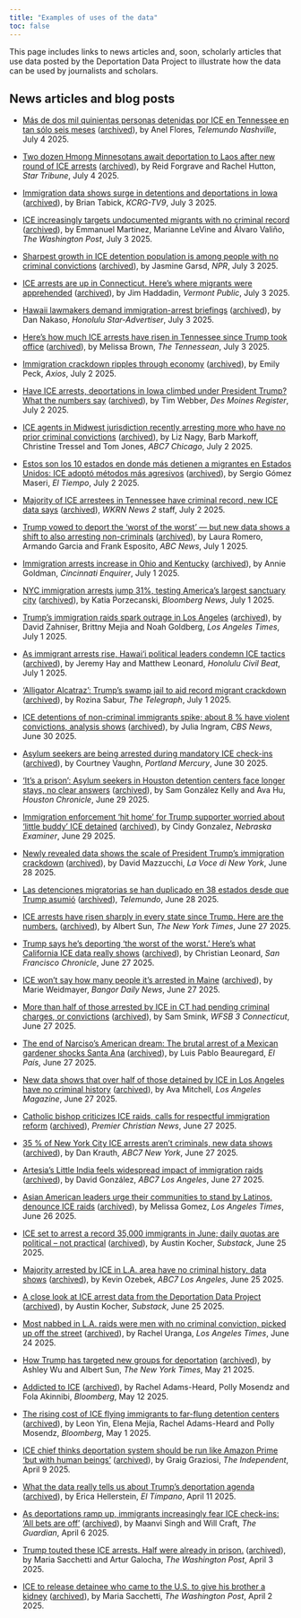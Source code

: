 ```yaml
---
title: "Examples of uses of the data"
toc: false
---
```


This page includes links to news articles and, soon, scholarly articles that use data posted by the Deportation Data Project to illustrate how the data can be used by journalists and scholars.

## News articles and blog posts

* [Más de dos mil quinientas personas detenidas por ICE en Tennessee en tan sólo seis meses](https://www.telemundonashville.com/2025/07/04/ms-de-dos-mil-quinientas-personas-detenidas-por-ice-en-tennessee-en-tan-slo-seis-meses/) ([archived](https://web.archive.org/save/https://www.telemundonashville.com/2025/07/04/ms-de-dos-mil-quinientas-personas-detenidas-por-ice-en-tennessee-en-tan-slo-seis-meses/)), by Anel Flores, *Telemundo Nashville*, July 4 2025.

* [Two dozen Hmong Minnesotans await deportation to Laos after new round of ICE arrests](https://www.startribune.com/hmong-minnesotans-face-deportation-laos-ice-arrests/601385285) ([archived](https://web.archive.org/save/https://www.startribune.com/hmong-minnesotans-face-deportation-laos-ice-arrests/601385285)), by Reid Forgrave and Rachel Hutton, *Star Tribune*, July 4 2025.

* [Immigration data shows surge in detentions and deportations in Iowa](https://www.kcrg.com/2025/07/03/immigration-data-shows-surge-detentions-deportations-iowa/) ([archived](https://web.archive.org/save/https://www.kcrg.com/2025/07/03/immigration-data-shows-surge-detentions-deportations-iowa/)), by Brian Tabick, *KCRG-TV9*, July 3 2025.

* [ICE increasingly targets undocumented migrants with no criminal record](https://www.washingtonpost.com/immigration/2025/07/03/ice-arrests-migrants-criminal-record-numbers/) ([archived](https://web.archive.org/save/https://www.washingtonpost.com/immigration/2025/07/03/ice-arrests-migrants-criminal-record-numbers/)), by Emmanuel Martinez, Marianne LeVine and Álvaro Valiño, *The Washington Post*, July 3 2025.

* [Sharpest growth in ICE detention population is among people with no criminal convictions](https://www.npr.org/2025/07/03/nx-s1-5454891/sharpest-growth-in-ice-detention-population-people-with-no-criminal-convictions) ([archived](https://web.archive.org/save/https://www.npr.org/2025/07/03/nx-s1-5454891/sharpest-growth-in-ice-detention-population-people-with-no-criminal-convictions)), by Jasmine Garsd, *NPR*, July 3 2025.

* [ICE arrests are up in Connecticut. Here’s where migrants were apprehended](https://www.vermontpublic.org/2025-07-03/ice-arrests-connecticut-where-migrants-were-apprehended) ([archived](https://web.archive.org/save/https://www.vermontpublic.org/2025-07-03/ice-arrests-connecticut-where-migrants-were-apprehended)), by Jim Haddadin, *Vermont Public*, July 3 2025.

* [Hawaii lawmakers demand immigration-arrest briefings](https://www.staradvertiser.com/2025/07/03/hawaii-news/hawaii-lawmakers-demand-immigration-arrest-briefings/) ([archived](https://web.archive.org/save/https://www.staradvertiser.com/2025/07/03/hawaii-news/hawaii-lawmakers-demand-immigration-arrest-briefings/)), by Dan Nakaso, *Honolulu Star-Advertiser*, July 3 2025.

* [Here’s how much ICE arrests have risen in Tennessee since Trump took office](https://www.yahoo.com/news/much-ice-arrests-risen-tennessee-193409670.html) ([archived](https://web.archive.org/save/https://www.yahoo.com/news/much-ice-arrests-risen-tennessee-193409670.html)), by Melissa Brown, *The Tennessean*, July 3 2025.

* [Immigration crackdown ripples through economy](https://www.axios.com/2025/07/02/trump-immigration-crackdown-economy) ([archived](https://web.archive.org/save/https://www.axios.com/2025/07/02/trump-immigration-crackdown-economy)), by Emily Peck, *Axios*, July 2 2025.

* [Have ICE arrests, deportations in Iowa climbed under President Trump? What the numbers say](https://eu.desmoinesregister.com/story/news/2025/07/02/ice-raids-data-increasing-rate-of-arrests-deportations-iowa/84390913007/) ([archived](https://web.archive.org/save/https://eu.desmoinesregister.com/story/news/2025/07/02/ice-raids-data-increasing-rate-of-arrests-deportations-iowa/84390913007/)), by Tim Webber, *Des Moines Register*, July 2 2025.

* [ICE agents in Midwest jurisdiction recently arresting more who have no prior criminal convictions](https://abc7chicago.com/post/ice-agents-midwest-jurisdiction-recently-arresting-more-have-no-prior-criminal-convictions-charges/16908927/) ([archived](https://web.archive.org/save/https://abc7chicago.com/post/ice-agents-midwest-jurisdiction-recently-arresting-more-have-no-prior-criminal-convictions-charges/16908927/)), by Liz Nagy, Barb Markoff, Christine Tressel and Tom Jones, *ABC7 Chicago*, July 2 2025.

* [Estos son los 10 estados en donde más detienen a migrantes en Estados Unidos: ICE adoptó métodos más agresivos](https://www.eltiempo.com/mundo/eeuu-y-canada/estos-son-los-10-de-estados-en-donde-mas-detienen-a-migrantes-en-estados-unidos-ice-adopto-metodos-mas-agresivos-3468126) ([archived](https://web.archive.org/save/https://www.eltiempo.com/mundo/eeuu-y-canada/estos-son-los-10-de-estados-en-donde-mas-detienen-a-migrantes-en-estados-unidos-ice-adopto-metodos-mas-agresivos-3468126)), by Sergio Gómez Maseri, *El Tiempo*, July 2 2025.

* [Majority of ICE arrestees in Tennessee have criminal record, new ICE data says](https://www.wkrn.com/news/tennessee-politics/tn-ice-arrests-data/) ([archived](https://web.archive.org/save/https://www.wkrn.com/news/tennessee-politics/tn-ice-arrests-data/)), *WKRN News 2* staff, July 2 2025.

* [Trump vowed to deport the ‘worst of the worst’ — but new data shows a shift to also arresting non-criminals](https://abcnews.go.com/US/trump-vowed-deport-worst-worst-new-data-shows/story?id=123287810) ([archived](https://web.archive.org/save/https://abcnews.go.com/US/trump-vowed-deport-worst-worst-new-data-shows/story?id=123287810)), by Laura Romero, Armando Garcia and Frank Esposito, *ABC News*, July 1 2025.

* [Immigration arrests increase in Ohio and Kentucky](https://eu.cincinnati.com/story/news/politics/2025/07/01/immigration-arrests-increase-in-ohio-and-kentucky/84415726007/) ([archived](https://web.archive.org/save/https://eu.cincinnati.com/story/news/politics/2025/07/01/immigration-arrests-increase-in-ohio-and-kentucky/84415726007/)), by Annie Goldman, *Cincinnati Enquirer*, July 1 2025.

* [NYC immigration arrests jump 31%, testing America’s largest sanctuary city](https://www.bloomberg.com/news/articles/2025-07-01/new-york-city-immigration-arrests-jump-31-putting-sanctuary-city-to-test) ([archived](https://web.archive.org/save/https://www.bloomberg.com/news/articles/2025-07-01/new-york-city-immigration-arrests-jump-31-putting-sanctuary-city-to-test)), by Katia Porzecanski, *Bloomberg News*, July 1 2025.

* [Trump’s immigration raids spark outrage in Los Angeles](https://www.latimes.com/california/story/2025-07-01/trump-immigration-raids-los-angeles) ([archived](https://web.archive.org/save/https://www.latimes.com/california/story/2025-07-01/trump-immigration-raids-los-angeles)), by David Zahniser, Brittny Mejia and Noah Goldberg, *Los Angeles Times*, July 1 2025.

* [As immigrant arrests rise, Hawai‘i political leaders condemn ICE tactics](https://www.civilbeat.org/2025/07/immigrant-arrests-rise-hawaii-political-leaders-condemn-ice-tactics/) ([archived](https://web.archive.org/save/https://www.civilbeat.org/2025/07/immigrant-arrests-rise-hawaii-political-leaders-condemn-ice-tactics/)), by Jeremy Hay and Matthew Leonard, *Honolulu Civil Beat*, July 1 2025.

* [‘Alligator Alcatraz’: Trump’s swamp jail to aid record migrant crackdown](https://www.telegraph.co.uk/us/news/2025/07/01/donald-trump-immigration-crackdown-charts-data-florida/) ([archived](https://web.archive.org/save/https://www.telegraph.co.uk/us/news/2025/07/01/donald-trump-immigration-crackdown-charts-data-florida/)), by Rozina Sabur, *The Telegraph*, July 1 2025.

* [ICE detentions of non-criminal immigrants spike; about 8 % have violent convictions, analysis shows](https://www.cbsnews.com/news/ice-detentions-non-criminal-immigrants-violent-crime-convictions-analysis/) ([archived](https://web.archive.org/save/https://www.cbsnews.com/news/ice-detentions-non-criminal-immigrants-violent-crime-convictions-analysis/)), by Julia Ingram, *CBS News*, June 30 2025.

* [Asylum seekers are being arrested during mandatory ICE check-ins](https://www.portlandmercury.com/news/2025/06/30/47900446/asylum-seekers-are-being-arrested-during-mandatory-ice-check-ins) ([archived](https://web.archive.org/save/https://www.portlandmercury.com/news/2025/06/30/47900446/asylum-seekers-are-being-arrested-during-mandatory-ice-check-ins)), by Courtney Vaughn, *Portland Mercury*, June 30 2025.

* [‘It’s a prison’: Asylum seekers in Houston detention centers face longer stays, no clear answers](https://www.houstonchronicle.com/news/houston-texas/immigration/article/houston-asylum-seekers-face-longer-detention-ice-20381512.php) ([archived](https://web.archive.org/save/https://www.houstonchronicle.com/news/houston-texas/immigration/article/houston-asylum-seekers-face-longer-detention-ice-20381512.php)), by Sam González Kelly and Ava Hu, *Houston Chronicle*, June 29 2025.

* [Immigration enforcement ‘hit home’ for Trump supporter worried about ‘little buddy’ ICE detained](https://nebraskaexaminer.com/2025/06/29/immigration-enforcement-hit-home-for-trump-supporter-worried-about-little-buddy-ice-detained/) ([archived](https://web.archive.org/save/https://nebraskaexaminer.com/2025/06/29/immigration-enforcement-hit-home-for-trump-supporter-worried-about-little-buddy-ice-detained/)), by Cindy Gonzalez, *Nebraska Examiner*, June 29 2025.

* [Newly revealed data shows the scale of President Trump’s immigration crackdown](https://lavocedinewyork.com/en/news/2025/06/28/newly-revealed-data-shows-the-scale-of-trumps-immigration-crackdown/) ([archived](https://web.archive.org/save/https://lavocedinewyork.com/en/news/2025/06/28/newly-revealed-data-shows-the-scale-of-trumps-immigration-crackdown/)), by David Mazzucchi, *La Voce di New York*, June 28 2025.

* [Las detenciones migratorias se han duplicado en 38 estados desde que Trump asumió](https://www.youtube.com/watch?v=qTYV4cgkrlo) ([archived](https://web.archive.org/save/https://www.youtube.com/watch?v=qTYV4cgkrlo)), *Telemundo*, June 28 2025.

* [ICE arrests have risen sharply in every state since Trump. Here are the numbers.](https://www.nytimes.com/interactive/2025/06/27/us/ice-arrests-trump.html) ([archived](https://web.archive.org/save/https://www.nytimes.com/interactive/2025/06/27/us/ice-arrests-trump.html)), by Albert Sun, *The New York Times*, June 27 2025.

* [Trump says he’s deporting ‘the worst of the worst.’ Here’s what California ICE data really shows](https://www.sfchronicle.com/bayarea/article/ice-arrest-immigrant-california-20395589.php) ([archived](https://web.archive.org/save/https://www.sfchronicle.com/bayarea/article/ice-arrest-immigrant-california-20395589.php)), by Christian Leonard, *San Francisco Chronicle*, June 27 2025.

* [ICE won’t say how many people it’s arrested in Maine](https://www.bangordailynews.com/2025/06/27/bangor/bangor-police-courts/ice-wont-say-how-many-people-its-arrested-in-maine/) ([archived](https://web.archive.org/save/https://www.bangordailynews.com/2025/06/27/bangor/bangor-police-courts/ice-wont-say-how-many-people-its-arrested-in-maine/)), by Marie Weidmayer, *Bangor Daily News*, June 27 2025.

* [More than half of those arrested by ICE in CT had pending criminal charges, or convictions](https://www.wfsb.com/2025/06/27/more-than-half-those-arrested-by-ice-ct-had-pending-criminal-charges-or-convictions/) ([archived](https://web.archive.org/save/https://www.wfsb.com/2025/06/27/more-than-half-those-arrested-by-ice-ct-had-pending-criminal-charges-or-convictions/)), by Sam Smink, *WFSB 3 Connecticut*, June 27 2025.

* [The end of Narciso’s American dream: The brutal arrest of a Mexican gardener shocks Santa Ana](https://english.elpais.com/usa/2025-06-27/the-end-of-narcisos-american-dream-the-brutal-arrest-of-a-mexican-gardener-shocks-santa-ana.html) ([archived](https://web.archive.org/save/https://english.elpais.com/usa/2025-06-27/the-end-of-narcisos-american-dream-the-brutal-arrest-of-a-mexican-gardener-shocks-santa-ana.html)), by Luis Pablo Beauregard, *El País*, June 27 2025.

* [New data shows that over half of those detained by ICE in Los Angeles have no criminal history](https://lamag.com/news/new-data-shows-that-over-half-of-those-detained-by-ice-in-los-angeles-have-no-criminal-history) ([archived](https://web.archive.org/save/https://lamag.com/news/new-data-shows-that-over-half-of-those-detained-by-ice-in-los-angeles-have-no-criminal-history)), by Ava Mitchell, *Los Angeles Magazine*, June 27 2025.

* [Catholic bishop criticizes ICE raids, calls for respectful immigration reform](https://premierchristian.news/en/news/article/catholic-bishop-criticises-ice-raids) ([archived](https://web.archive.org/save/https://premierchristian.news/en/news/article/catholic-bishop-criticises-ice-raids)), *Premier Christian News*, June 27 2025.

* [35 % of New York City ICE arrests aren’t criminals, new data shows](https://abc7ny.com/post/immigration-enforcement-35-nyc-ice-arrests-arent-criminals-according-newly-released-data/16855965) ([archived](https://web.archive.org/save/https://abc7ny.com/post/immigration-enforcement-35-nyc-ice-arrests-arent-criminals-according-newly-released-data/16855965)), by Dan Krauth, *ABC7 New York*, June 27 2025.

* [Artesia’s Little India feels widespread impact of immigration raids](https://abc7.com/post/artesias-little-india-feels-widespread-impact-of-immigration-raids/16857210/) ([archived](https://web.archive.org/save/https://abc7.com/post/artesias-little-india-feels-widespread-impact-of-immigration-raids/16857210/)), by David González, *ABC7 Los Angeles*, June 27 2025.

* [Asian American leaders urge their communities to stand by Latinos, denounce ICE raids](https://www.latimes.com/california/story/2025-06-26/asian-american-leaders-urge-communities-to-stand-by-latinos-denounce-ice-raids) ([archived](https://web.archive.org/save/https://www.latimes.com/california/story/2025-06-26/asian-american-leaders-urge-communities-to-stand-by-latinos-denounce-ice-raids)), by Melissa Gomez, *Los Angeles Times*, June 26 2025.

* [ICE set to arrest a record 35,000 immigrants in June; daily quotas are political – not practical](https://austinkocher.substack.com/p/ice-set-to-arrest-a-record-35000) ([archived](https://web.archive.org/save/https://austinkocher.substack.com/p/ice-set-to-arrest-a-record-35000)), by Austin Kocher, *Substack*, June 25 2025.

* [Majority arrested by ICE in L.A. area have no criminal history, data shows](https://abc7.com/post/more-half-arrested-ice-la-area-have-no-criminal-history-data-shows/16850562/) ([archived](https://web.archive.org/save/https://abc7.com/post/more-half-arrested-ice-la-area-have-no-criminal-history-data-shows/16850562/)), by Kevin Ozebek, *ABC7 Los Angeles*, June 25 2025.

* [A close look at ICE arrest data from the Deportation Data Project](https://austinkocher.substack.com/p/a-close-look-at-ice-arrest-data-from?triedRedirect=true) ([archived](https://web.archive.org/save/https://austinkocher.substack.com/p/a-close-look-at-ice-arrest-data-from?triedRedirect=true)), by Austin Kocher, *Substack*, June 25 2025.

* [Most nabbed in L.A. raids were men with no criminal conviction, picked up off the street](https://www.latimes.com/california/story/2025-06-24/detention-centers-swell-with-immigrants-with-no-criminal-record) ([archived](https://web.archive.org/save/https://www.latimes.com/california/story/2025-06-24/detention-centers-swell-with-immigrants-with-no-criminal-record)), by Rachel Uranga, *Los Angeles Times*, June 24 2025.

* [How Trump has targeted new groups for deportation](https://www.nytimes.com/interactive/2025/05/21/us/trump-immigration-policy.html) ([archived](https://web.archive.org/save/https://www.nytimes.com/interactive/2025/05/21/us/trump-immigration-policy.html)), by Ashley Wu and Albert Sun, *The New York Times*, May 21 2025.

* [Addicted to ICE](https://www.bloomberg.com/features/2025-addicted-to-ice-immigrant-detention-centers/?embedded-checkout=true) ([archived](https://web.archive.org/save/https://www.bloomberg.com/features/2025-addicted-to-ice-immigrant-detention-centers/?embedded-checkout=true)), by Rachel Adams-Heard, Polly Mosendz and Fola Akinnibi, *Bloomberg*, May 12 2025.

* [The rising cost of ICE flying immigrants to far-flung detention centers](https://www.bloomberg.com/graphics/2025-trump-ice-immigrant-move-costs-taxpayers/) ([archived](https://web.archive.org/save/https://www.bloomberg.com/graphics/2025-trump-ice-immigrant-move-costs-taxpayers/)), by Leon Yin, Elena Mejía, Rachel Adams-Heard and Polly Mosendz, *Bloomberg*, May 1 2025.

* [ICE chief thinks deportation system should be run like Amazon Prime ‘but with human beings’](https://www.independent.co.uk/news/world/americas/us-politics/ice-deportations-amazon-prime-b2730464.html) ([archived](https://web.archive.org/save/https://www.independent.co.uk/news/world/americas/us-politics/ice-deportations-amazon-prime-b2730464.html)), by Graig Graziosi, *The Independent*, April 9 2025.

* [What the data really tells us about Trump’s deportation agenda](https://www.eltimpano.org/newsletter/what-the-data-really-tells-us-about-trumps-deportation-agenda) ([archived](https://web.archive.org/save/https://www.eltimpano.org/newsletter/what-the-data-really-tells-us-about-trumps-deportation-agenda)), by Erica Hellerstein, *El Tímpano*, April 11 2025.

* [As deportations ramp up, immigrants increasingly fear ICE check-ins: ‘All bets are off’](https://www.theguardian.com/us-news/2025/apr/06/deportations-immigrants-ice-trump) ([archived](https://web.archive.org/save/https://www.theguardian.com/us-news/2025/apr/06/deportations-immigrants-ice-trump)), by Maanvi Singh and Will Craft, *The Guardian*, April 6 2025.

* [Trump touted these ICE arrests. Half were already in prison.](https://www.washingtonpost.com/immigration/interactive/2025/trump-ice-arrests-prison-immigrants/) ([archived](https://web.archive.org/save/https://www.washingtonpost.com/immigration/interactive/2025/trump-ice-arrests-prison-immigrants/)), by Maria Sacchetti and Artur Galocha, *The Washington Post*, April 3 2025.

* [ICE to release detainee who came to the U.S. to give his brother a kidney](https://www.washingtonpost.com/nation/2025/04/02/ice-arrests-venezuelan-kidney-donor/) ([archived](https://web.archive.org/save/https://www.washingtonpost.com/nation/2025/04/02/ice-arrests-venezuelan-kidney-donor/)), by Maria Sacchetti, *The Washington Post*, April 2 2025.
